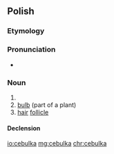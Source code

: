 ==Polish==

===Etymology===
{{suffix|cebula|ka|lang=pl}}

===Pronunciation===
* {{IPA|[t͡sɛˈbulka]|lang=pl}}

===Noun===
{{pl-noun|f}}

# {{diminutive of|cebula|lang=pl}}
# [[bulb]] (part of a plant)
# [[hair]] [[follicle]]

====Declension====
{{pl-decl-noun-f}}

[[io:cebulka]]
[[mg:cebulka]]
[[chr:cebulka]]